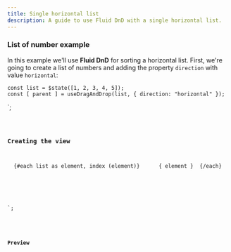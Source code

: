 ```yaml
---
title: Single horizontal list
description: A guide to use Fluid DnD with a single horizontal list.
---
```



### List of number example

In this example we'll use **Fluid DnD** for sorting a horizontal list.
First, we're going to create a list of numbers and adding the property `direction` with value `horizontal`:

    const list = $state([1, 2, 3, 4, 5]);
    const [ parent ] = useDragAndDrop(list, { direction: "horizontal" });
</script>`;

<Code code={listOfNumbers} lang="svelte" />

### Creating the view


<div use:parent class="number-list">
  {#each list as element, index (element)}
    <div class="number" data-index = {index}>
      { element }
    </div>
  {/each}
</div>

<style>
/* ... */
.number-list {
  display: flex;
  flex-direction: row;
}
</style>
`;

<Code code={listOfNumberInsideDnD} lang="svelte" mark={highlightsDnD} />

### Preview

<div class="p-8 bg-[var(--sl-color-gray-6)]">
  <SingleHorizontalList client:load />
</div>
